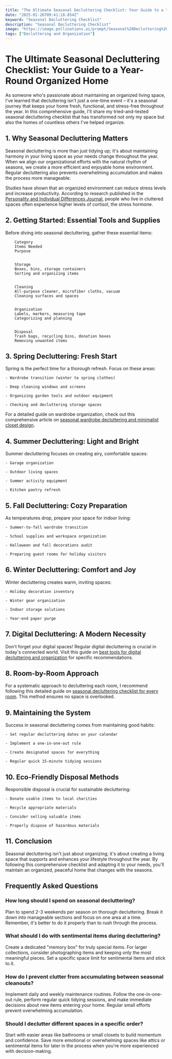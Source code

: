 ```yaml
---
title: "The Ultimate Seasonal Decluttering Checklist: Your Guide to a Year-Round Organized Home"
date: "2025-01-26T09:41:18.854Z"
keyword: "Seasonal Decluttering Checklist"
description: "Seasonal Decluttering Checklist"
image: "https://image.pollinations.ai/prompt/Seasonal%20Decluttering%20Checklist%2C%20realistic%20photo%2C%20high%20quality%2C%204k?width=1024&height=1024&nologo=true"
tags: ["Decluttering and Organization"]
---
```


# The Ultimate Seasonal Decluttering Checklist: Your Guide to a Year-Round Organized Home


As someone who's passionate about maintaining an organized living space, I've learned that decluttering isn't just a one-time event – it's a seasonal journey that keeps your home fresh, functional, and stress-free throughout the year. In this comprehensive guide, I'll share my tried-and-tested seasonal decluttering checklist that has transformed not only my space but also the homes of countless others I've helped organize.



## 1. Why Seasonal Decluttering Matters


Seasonal decluttering is more than just tidying up; it's about maintaining harmony in your living space as your needs change throughout the year. When we align our organizational efforts with the natural rhythm of seasons, we create a more efficient and enjoyable home environment. Regular decluttering also prevents overwhelming accumulation and makes the process more manageable.



Studies have shown that an organized environment can reduce stress levels and increase productivity. According to research published in the [Personality and Individual Differences Journal](https://www.sciencedirect.com/journal/personality-and-individual-differences), people who live in cluttered spaces often experience higher levels of cortisol, the stress hormone.



## 2. Getting Started: Essential Tools and Supplies


Before diving into seasonal decluttering, gather these essential items:




    
        Category
        Items Needed
        Purpose
    
    
        Storage
        Boxes, bins, storage containers
        Sorting and organizing items
    
    
        Cleaning
        All-purpose cleaner, microfiber cloths, vacuum
        Cleaning surfaces and spaces
    
    
        Organization
        Labels, markers, measuring tape
        Categorizing and planning
    
    
        Disposal
        Trash bags, recycling bins, donation boxes
        Removing unwanted items
    




## 3. Spring Decluttering: Fresh Start


Spring is the perfect time for a thorough refresh. Focus on these areas:




    - Wardrobe transition (winter to spring clothes)

    - Deep cleaning windows and screens

    - Organizing garden tools and outdoor equipment

    - Checking and decluttering storage spaces



For a detailed guide on wardrobe organization, check out this comprehensive article on [seasonal wardrobe decluttering and minimalist closet design](https://productivityprospect.com/blog/seasonal-wardrobe-decluttering-and-minimalist-closet-design/).



## 4. Summer Decluttering: Light and Bright


Summer decluttering focuses on creating airy, comfortable spaces:




    - Garage organization

    - Outdoor living spaces

    - Summer activity equipment

    - Kitchen pantry refresh



## 5. Fall Decluttering: Cozy Preparation


As temperatures drop, prepare your space for indoor living:




    - Summer-to-fall wardrobe transition

    - School supplies and workspace organization

    - Halloween and fall decorations audit

    - Preparing guest rooms for holiday visitors



## 6. Winter Decluttering: Comfort and Joy


Winter decluttering creates warm, inviting spaces:




    - Holiday decoration inventory

    - Winter gear organization

    - Indoor storage solutions

    - Year-end paper purge



## 7. Digital Decluttering: A Modern Necessity


Don't forget your digital spaces! Regular digital decluttering is crucial in today's connected world. Visit this guide on [best tools for digital decluttering and organization](https://productivityprospect.com/blog/best-tools-for-digital-decluttering-and-organization/) for specific recommendations.



## 8. Room-by-Room Approach


For a systematic approach to decluttering each room, I recommend following this detailed guide on [seasonal decluttering checklist for every room](https://productivityprospect.com/blog/seasonal-decluttering-checklist-for-every-room/). This method ensures no space is overlooked.



## 9. Maintaining the System


Success in seasonal decluttering comes from maintaining good habits:




    - Set regular decluttering dates on your calendar

    - Implement a one-in-one-out rule

    - Create designated spaces for everything

    - Regular quick 15-minute tidying sessions



## 10. Eco-Friendly Disposal Methods


Responsible disposal is crucial for sustainable decluttering:




    - Donate usable items to local charities

    - Recycle appropriate materials

    - Consider selling valuable items

    - Properly dispose of hazardous materials



## 11. Conclusion


Seasonal decluttering isn't just about organizing; it's about creating a living space that supports and enhances your lifestyle throughout the year. By following this comprehensive checklist and adapting it to your needs, you'll maintain an organized, peaceful home that changes with the seasons.



## Frequently Asked Questions


### How long should I spend on seasonal decluttering?

Plan to spend 2-3 weekends per season on thorough decluttering. Break it down into manageable sections and focus on one area at a time. Remember, it's better to do it properly than to rush through the process.



### What should I do with sentimental items during decluttering?

Create a dedicated "memory box" for truly special items. For larger collections, consider photographing items and keeping only the most meaningful pieces. Set a specific space limit for sentimental items and stick to it.



### How do I prevent clutter from accumulating between seasonal cleanouts?

Implement daily and weekly maintenance routines. Follow the one-in-one-out rule, perform regular quick tidying sessions, and make immediate decisions about new items entering your home. Regular small efforts prevent overwhelming accumulation.



### Should I declutter different spaces in a specific order?

Start with easier areas like bathrooms or small closets to build momentum and confidence. Save more emotional or overwhelming spaces like attics or sentimental items for later in the process when you're more experienced with decision-making.

